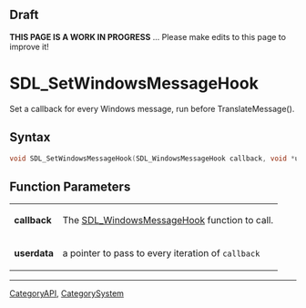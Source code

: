 
== Draft ==


'''THIS PAGE IS A WORK IN PROGRESS''' ... Please make edits to this page to improve it!


<!-- #*^*^*^*^*See https://wiki.libsdl.org/SGFunctions for details on editing this page*^*^*^*^* -->


= SDL_SetWindowsMessageHook =

Set a callback for every Windows message, run before TranslateMessage().

== Syntax ==

<syntaxhighlight lang='c'>
void SDL_SetWindowsMessageHook(SDL_WindowsMessageHook callback, void *userdata);
</syntaxhighlight>

== Function Parameters ==

{|
|'''callback'''
|The [[SDL_WindowsMessageHook]] function to call.
|-
|'''userdata'''
|a pointer to pass to every iteration of <code>callback</code>
|}
----
[[CategoryAPI]], [[CategorySystem]]
<!-- #See the Style Guide for instructions on editing the footer. -->


